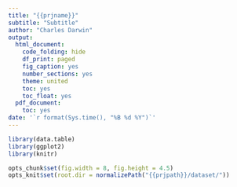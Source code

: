 ```yaml
---
title: "{{prjname}}"
subtitle: "Subtitle"
author: "Charles Darwin"
output:
  html_document:
    code_folding: hide
    df_print: paged
    fig_caption: yes
    number_sections: yes
    theme: united
    toc: yes
    toc_float: yes
  pdf_document:
    toc: yes
date: '`r format(Sys.time(), "%B %d %Y")`'
---
```


```r
library(data.table)
library(ggplot2)
library(knitr)

opts_chunk$set(fig.width = 8, fig.height = 4.5)
opts_knit$set(root.dir = normalizePath("{{prjpath}}/dataset/"))
```
